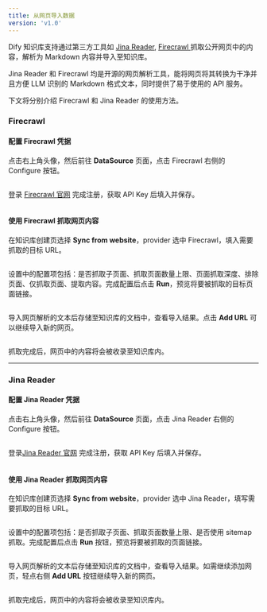 ```yaml
---
title: 从网页导入数据
version: 'v1.0'
---
```


Dify 知识库支持通过第三方工具如 [Jina Reader](https:/jina.ai/reader), [Firecrawl ](https:/www.firecrawl.dev/)抓取公开网页中的内容，解析为 Markdown 内容并导入至知识库。

<Info>
  Jina Reader 和 Firecrawl 均是开源的网页解析工具，能将网页将其转换为干净并且方便 LLM 识别的 Markdown 格式文本，同时提供了易于使用的 API 服务。
</Info>

下文将分别介绍 Firecrawl 和 Jina Reader 的使用方法。

### Firecrawl

#### 配置 Firecrawl 凭据

点击右上角头像，然后前往 **DataSource** 页面，点击 Firecrawl 右侧的 Configure 按钮。

<Frame caption="配置 Firecrawl">
  <img src="user-guide/.gitbook/assets/dataset-creation-step1(firecrawl).png" alt="" />
</Frame>

登录 [Firecrawl 官网](https:/www.firecrawl.dev/) 完成注册，获取 API Key 后填入并保存。

<Frame caption="">
  <img src="user-guide/.gitbook/assets/image (7) (1).png" alt="" />
</Frame>

#### 使用 Firecrawl 抓取网页内容

在知识库创建页选择 **Sync from website**，provider 选中 Firecrawl，填入需要抓取的目标 URL。

<Frame caption="网页抓取配置">
  <img src="user-guide/.gitbook/assets/dataset-creation-step3(firecrawl).png" alt="" />
</Frame>

设置中的配置项包括：是否抓取子页面、抓取页面数量上限、页面抓取深度、排除页面、仅抓取页面、提取内容。完成配置后点击 **Run**，预览将要被抓取的目标页面链接。

<Frame caption="执行抓取">
  <img src="user-guide/.gitbook/assets/image (2) (1) (1).png" alt="" />
</Frame>

导入网页解析的文本后存储至知识库的文档中，查看导入结果。点击 **Add URL** 可以继续导入新的网页。

<Frame caption="导入网页解析文本至知识库内">
  <img src="user-guide/.gitbook/assets/image (5) (1) (1).png" alt="" />
</Frame>

抓取完成后，网页中的内容将会被收录至知识库内。

***

### Jina Reader

#### 配置 Jina Reader 凭据

点击右上角头像，然后前往 **DataSource** 页面，点击 Jina Reader 右侧的 Configure 按钮。

<Frame caption="配置 Jina Reader">
  <img src="user-guide/.gitbook/assets/dataset-creation-step1(jina).png" alt="" />
</Frame>

登录[Jina Reader 官网](https:/jina.ai/reader) 完成注册，获取 API Key 后填入并保存。

<Frame caption="填写 Jina 配置">
  <img src="user-guide/.gitbook/assets/dataset-creation-step2(jina).png" alt="" />
</Frame>

#### 使用  Jina Reader 抓取网页内容

在知识库创建页选择 **Sync from website**，provider 选中 Jina Reader，填写需要抓取的目标 URL。

<Frame caption="网页抓取配置">
  <img src="user-guide/.gitbook/assets/dataset-creation-step3(jina).png" alt="" />
</Frame>

设置中的配置项包括：是否抓取子页面、抓取页面数量上限、是否使用 sitemap 抓取。完成配置后点击 **Run** 按钮，预览将要被抓取的页面链接。

<Frame caption="执行抓取">
  <img src="user-guide/.gitbook/assets/dataset-creation-step4(jina).png" alt="" />
</Frame>

导入网页解析的文本后存储至知识库的文档中，查看导入结果。如需继续添加网页，轻点右侧 **Add URL** 按钮继续导入新的网页。

<Frame caption="导入网页解析文本至知识库内">
  <img src="user-guide/.gitbook/assets/dataset-creation-step5(jina).png" alt="" />
</Frame>

抓取完成后，网页中的内容将会被收录至知识库内。
